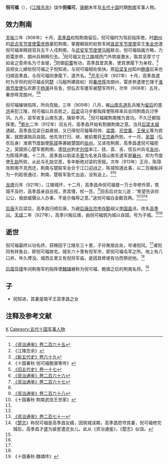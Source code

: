 {{Infobox Biography
| subject_name   = 倪可福
| image_name     = 
| image_size     = 
| image_caption  = 
| date_of_birth  = 9世纪
| place_of_birth = [[唐朝|唐朝]]
| date_of_death  = 10世纪
| place_of_death = [[荆南|荆南]] 
| occupation     = [[唐朝|唐朝]]、[[荆南|荆南]]军事人物
}}

'''倪可福'''（{{bd|9世纪||10世纪|catIdx=N}}），《[[江陵志余|江陵志余]]》误作'''倪福可'''。[[唐朝|唐朝]]末年及[[五代十国|五代十国]]时期[[荆南|荆南]]军事人物。

== 效力荆南 ==
[[天祐_(唐朝)|天祐]]三年（906年）十月，[[高季昌|高季昌]]权知荆南留后，倪可福时为驾前指挥使。时[[朗州|朗州]]的[[武贞军节度使|武贞军节度使]][[雷彦恭|雷彦恭]]屡犯荆南，掌握朝政的权势军阀[[宣武军节度使|宣武军节度使]]梁王[[朱温|朱全忠]]遣倪可福率精锐官兵五千人戍荆南，与[[武安军节度使|武安军节度使]][[马殷|马殷]]联合。倪可福指画方略，力拒雷彦恭，朗州兵稍稍引去。<ref>[[:s:资治通鉴/卷265|《资治通鉴》卷二百六十五]]</ref>倪可福又在[[江陵|江陵]]城西门外筑堤激水，取其坚厚寸寸如金之意命名为寸金堤，<ref name=JL>《江陵志余》</ref>防御[[前蜀|前蜀]]有功，高季昌爱其勇，使其隶麾下为亲校，<ref>[[:s:新五代史/卷69|《新五代史》卷六十九]]</ref>且把女儿嫁给倪可福之子倪知进，与倪可福相处愉快。原[[后梁|后梁]][[复州|复州]]知州[[鲍唐|鲍唐]]后来也归顺高季昌，与倪可福同隶麾下，遂齐名。<ref name=SGCQ102>《十国春秋·倪可福鲍唐等传》</ref>[[開平_(年號)|开平]]元年（907年）十月，高季昌遣时为牙将的倪可福会同[[马楚|楚]]（马殷所建政权）将[[秦彦晖|秦彦晖]]攻朗州，雷彦恭遣使乞降于[[淮南节度使|淮南节度使]]弘农郡王[[杨渥|杨渥]]并告急，但弘农军援军被楚军所歼。次年（908年）五月，秦彦晖克朗州。<ref>[[:s:旧五代史/卷17|《旧五代史》卷一十七]]</ref><ref>[[:s:资治通鉴/卷266|《资治通鉴》卷二百六十六]]</ref>

倪可福摧锋陷阵，所向克敌。三年（909年）八月，被[[山南东道|山南东道]]乱兵推为[[留后|留后]]的[[李洪|李洪]]来犯江陵，倪可福以兵击败之，[[后梁|后梁]]诏马步都指挥使陈晖率兵会同荆南兵讨李洪。九月，梁军收复山南东道，擒斩李洪。<ref>[[:s:资治通鉴/卷267|《资治通鉴》卷二百六十七]]</ref>倪可福被荆南推为首功。不久迁都指挥使。<ref name=SGCQ102/>[[乾化|乾化]]二年（912年）闰五月，高季昌开始有割据荆南之意。当月[[朱温|后梁太祖]]遇弑，高季昌见梁日益衰弱，又已得倪可福等将帅、[[梁震_(五代)|梁震]]、[[司空薰|司空薰]]、[[王保义|王保义]]等为宾客，就图谋阻兵自固。他先攻打归、峡，被前蜀将[[王宗寿|王宗寿]]所败。十一月，[[杨吴|吴国]]（弘农后身）淮南节度副使[[陈璋|陈璋]]等袭破楚国的[[岳州|岳州]]，又进攻荆南，高季昌遣倪可福拒之。吴国担心楚军救荆南，遣[[抚州_(隋朝)|抚州]]刺史[[刘信_(十国)|刘信]]率江、抚、袁、吉、信五州兵屯[[吉州_(隋朝)|吉州]]，为陈璋声援。十二月，高季昌以助梁击[[晉_(五代十國)|晋]]为名发兵侵山南东道军部[[襄州_(西魏)|襄州]]，却为节度使[[孔勍|孔勍]]所败，从此与孔勍交恶，多年断绝对梁的贡赋。次年（913年）正月，陈璋攻荆南不克而还，荆南与楚联军会合于江口迎战之，陈璋知道此事，以二百艘船并为一列趁夜通过，荆南、楚联军急忙出追，没有追上。<ref>[[:s:资治通鉴/卷268|《资治通鉴》卷二百六十八]]</ref><ref name=SGCQ100>《十国春秋·荆南武信王世家》</ref>

[[龙德|龙德]]元年（921年），江陵城坏，十二月，高季昌命倪可福督一万士卒修外郭，筑城不及时，高季昌亲自巡视，责其慢，杖一百，<ref name=SGCQ100/>回去后对女儿说：“希望告诉你公公，我欲威慑众人办事，不是示侮辱之意。”送倪可福白金数百两。<ref name=SGCQ102/><ref>[[:s:资治通鉴/卷271|《资治通鉴》卷二百七十一]]</ref><ref>《[[楚志|楚志]]》称倪可福是高季昌女婿，因筑城误期，高季昌怒夺其妻，倪可福修完城后，高季昌才盛为装奁遣还女儿。此从《资治通鉴》，《楚志》似误。</ref>

[[后唐|后唐]]灭后梁后，高季昌归顺后唐，为避[[后唐庄宗|后唐庄宗]][[李存勖|李存勖]]祖父[[李国昌|李国昌]]讳，改名[[高季兴|高季兴]]。[[天成_(李嗣源)|天成]]二年（927年），高季兴叛后唐，由倪可福筑内城以自固，号为子城。<ref name=JL/><ref name=SGCQ100/>

== 逝世 ==
倪可福最终以功名终，获赐田于江陵东三十里，子孙聚居此处，号诸倪冈。<ref name=SGCQ102/>诸倪冈有转鱼台，即倪可福故宅。城东六十里有倪军市，即倪可福屯军之所。地上有八口井，年久堙没。城西五里又有倪将军庙，是因其修堤有功而祭祀他。<ref name=JL/>

[[后周|后周]][[显德|显德]]年间荆南军的指挥使[[魏璘|魏璘]]被称为倪可福、鲍唐之后的荆南名将。<ref>《十国春秋·魏璘传》</ref>
== 子 ==
*倪知进，其妻是南平王高季昌之女
== 注释及参考文献 ==
{{reflist}}

{{DEFAULTSORT:N}}
[[Category:倪姓|K]]
[[Category:五代十国军事人物|Category:五代十国军事人物]]